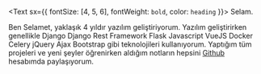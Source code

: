 <Text sx={{ fontSize: [4, 5, 6], fontWeight: `bold`, color: `heading` }}>
  Selam.
</Text>

Ben Selamet, yaklaşık 4 yıldır yazılım geliştiriyorum. Yazılım geliştirirken genellikle Django Django Rest Framework Flask Javascript VueJS Docker Celery jQuery Ajax Bootstrap gibi teknolojileri kullanıyorum. Yaptığım tüm projeleri ve yeni şeyler öğrenirken aldığım notların hepsini [Github](https://github.com/selamet) hesabımda paylaşıyorum.
